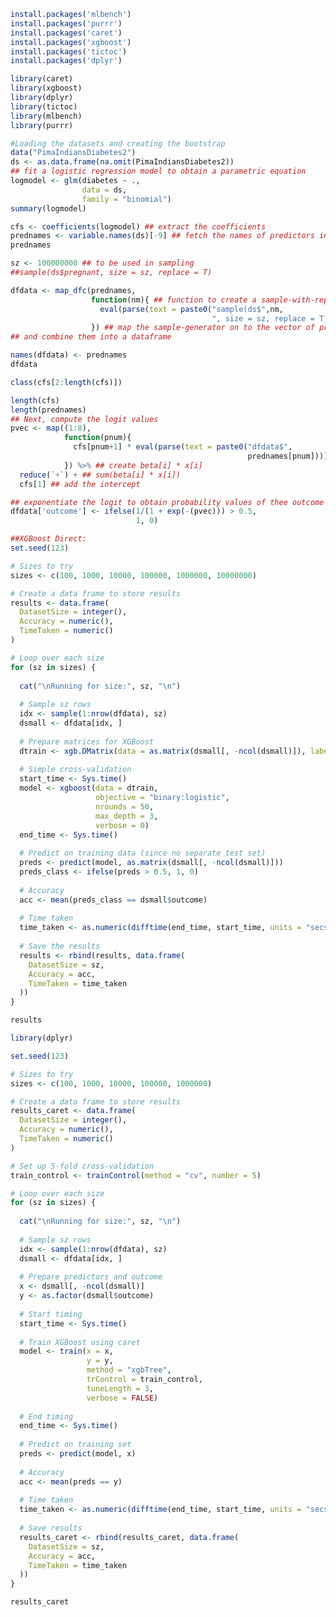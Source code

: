 ```{r}
install.packages('mlbench')
install.packages('purrr')
install.packages('caret')
install.packages('xgboost')
install.packages('tictoc')
install.packages('dplyr')
```


```{r}
library(caret)
library(xgboost)
library(dplyr)
library(tictoc) 
library(mlbench)
library(purrr)
```

```{r}
#Loading the datasets and creating the bootstrap
data("PimaIndiansDiabetes2")
ds <- as.data.frame(na.omit(PimaIndiansDiabetes2))
## fit a logistic regression model to obtain a parametric equation
logmodel <- glm(diabetes ~ .,
                data = ds,
                family = "binomial")
summary(logmodel)

cfs <- coefficients(logmodel) ## extract the coefficients
prednames <- variable.names(ds)[-9] ## fetch the names of predictors in a vector
prednames

sz <- 100000000 ## to be used in sampling
##sample(ds$pregnant, size = sz, replace = T)

dfdata <- map_dfc(prednames,
                  function(nm){ ## function to create a sample-with-replacement for each pred.
                    eval(parse(text = paste0("sample(ds$",nm,
                                             ", size = sz, replace = T)")))
                  }) ## map the sample-generator on to the vector of predictors
## and combine them into a dataframe

names(dfdata) <- prednames
dfdata

class(cfs[2:length(cfs)])

length(cfs)
length(prednames)
## Next, compute the logit values
pvec <- map((1:8),
            function(pnum){
              cfs[pnum+1] * eval(parse(text = paste0("dfdata$",
                                                     prednames[pnum])))
            }) %>% ## create beta[i] * x[i]
  reduce(`+`) + ## sum(beta[i] * x[i])
  cfs[1] ## add the intercept

## exponentiate the logit to obtain probability values of thee outcome variable
dfdata['outcome'] <- ifelse(1/(1 + exp(-(pvec))) > 0.5,
                            1, 0)
```

```{r}
##XGBoost Direct:
set.seed(123)

# Sizes to try
sizes <- c(100, 1000, 10000, 100000, 1000000, 10000000)

# Create a data frame to store results
results <- data.frame(
  DatasetSize = integer(),
  Accuracy = numeric(),
  TimeTaken = numeric()
)

# Loop over each size
for (sz in sizes) {
  
  cat("\nRunning for size:", sz, "\n")
  
  # Sample sz rows
  idx <- sample(1:nrow(dfdata), sz)
  dsmall <- dfdata[idx, ]
  
  # Prepare matrices for XGBoost
  dtrain <- xgb.DMatrix(data = as.matrix(dsmall[, -ncol(dsmall)]), label = dsmall$outcome)
  
  # Simple cross-validation
  start_time <- Sys.time()
  model <- xgboost(data = dtrain,
                   objective = "binary:logistic",
                   nrounds = 50,
                   max_depth = 3,
                   verbose = 0)
  end_time <- Sys.time()
  
  # Predict on training data (since no separate test set)
  preds <- predict(model, as.matrix(dsmall[, -ncol(dsmall)]))
  preds_class <- ifelse(preds > 0.5, 1, 0)
  
  # Accuracy
  acc <- mean(preds_class == dsmall$outcome)
  
  # Time taken
  time_taken <- as.numeric(difftime(end_time, start_time, units = "secs"))
  
  # Save the results
  results <- rbind(results, data.frame(
    DatasetSize = sz,
    Accuracy = acc,
    TimeTaken = time_taken
  ))
}

results
```


```{r}
library(dplyr)

set.seed(123)

# Sizes to try
sizes <- c(100, 1000, 10000, 100000, 1000000)

# Create a data frame to store results
results_caret <- data.frame(
  DatasetSize = integer(),
  Accuracy = numeric(),
  TimeTaken = numeric()
)

# Set up 5-fold cross-validation
train_control <- trainControl(method = "cv", number = 5)

# Loop over each size
for (sz in sizes) {
  
  cat("\nRunning for size:", sz, "\n")
  
  # Sample sz rows
  idx <- sample(1:nrow(dfdata), sz)
  dsmall <- dfdata[idx, ]
  
  # Prepare predictors and outcome
  x <- dsmall[, -ncol(dsmall)]
  y <- as.factor(dsmall$outcome)
  
  # Start timing
  start_time <- Sys.time()
  
  # Train XGBoost using caret
  model <- train(x = x, 
                 y = y,
                 method = "xgbTree",
                 trControl = train_control,
                 tuneLength = 3,
                 verbose = FALSE)
  
  # End timing
  end_time <- Sys.time()
  
  # Predict on training set
  preds <- predict(model, x)
  
  # Accuracy
  acc <- mean(preds == y)
  
  # Time taken
  time_taken <- as.numeric(difftime(end_time, start_time, units = "secs"))
  
  # Save results
  results_caret <- rbind(results_caret, data.frame(
    DatasetSize = sz,
    Accuracy = acc,
    TimeTaken = time_taken
  ))
}

results_caret

```